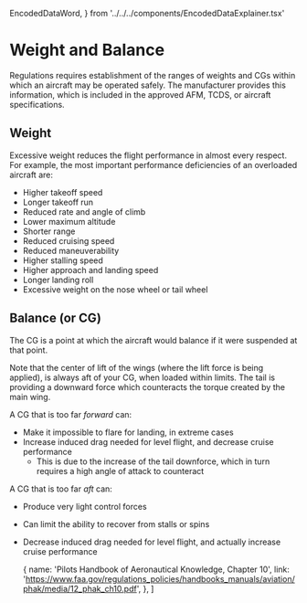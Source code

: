   EncodedDataWord,
} from '../../../components/EncodedDataExplainer.tsx'


# Weight and Balance

Regulations requires establishment of the ranges of weights and CGs within which
an aircraft may be operated safely. The manufacturer provides this information,
which is included in the approved AFM, TCDS, or aircraft specifications.

## Weight

Excessive weight reduces the flight performance in almost every respect. For
example, the most important performance deficiencies of an overloaded aircraft
are:

- Higher takeoff speed
- Longer takeoff run
- Reduced rate and angle of climb
- Lower maximum altitude
- Shorter range
- Reduced cruising speed
- Reduced maneuverability
- Higher stalling speed
- Higher approach and landing speed
- Longer landing roll
- Excessive weight on the nose wheel or tail wheel

## Balance (or CG)

The CG is a point at which the aircraft would balance if it were suspended at
that point.

Note that the center of lift of the wings (where the lift force is being
applied), is always aft of your CG, when loaded within limits. The tail is
providing a downward force which counteracts the torque created by the main
wing.

A CG that is too far _forward_ can:

- Make it impossible to flare for landing, in extreme cases
- Increase induced drag needed for level flight, and decrease cruise performance
  - This is due to the increase of the tail downforce, which in turn requires a
    high angle of attack to counteract

A CG that is too far _aft_ can:

- Produce very light control forces
- Can limit the ability to recover from stalls or spins
- Decrease induced drag needed for level flight, and actually increase cruise
  performance

  {
    name: 'Pilots Handbook of Aeronautical Knowledge, Chapter 10',
    link: 'https://www.faa.gov/regulations_policies/handbooks_manuals/aviation/phak/media/12_phak_ch10.pdf',
  },
]
